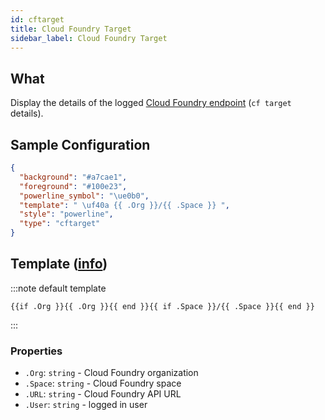 ```yaml
---
id: cftarget
title: Cloud Foundry Target
sidebar_label: Cloud Foundry Target
---
```


## What

Display the details of the logged [Cloud Foundry endpoint][cf-target] (`cf target` details).

## Sample Configuration

```json
{
  "background": "#a7cae1",
  "foreground": "#100e23",
  "powerline_symbol": "\ue0b0",
  "template": " \uf40a {{ .Org }}/{{ .Space }} ",
  "style": "powerline",
  "type": "cftarget"
}
```

## Template ([info][templates])

:::note default template

```template
{{if .Org }}{{ .Org }}{{ end }}{{ if .Space }}/{{ .Space }}{{ end }}
```

:::

### Properties

- `.Org`: `string` - Cloud Foundry organization
- `.Space`: `string` - Cloud Foundry space
- `.URL`: `string` - Cloud Foundry API URL
- `.User`: `string` - logged in user

[templates]: /docs/configuration/templates
[cf-target]: https://cli.cloudfoundry.org/en-US/v8/target.html
